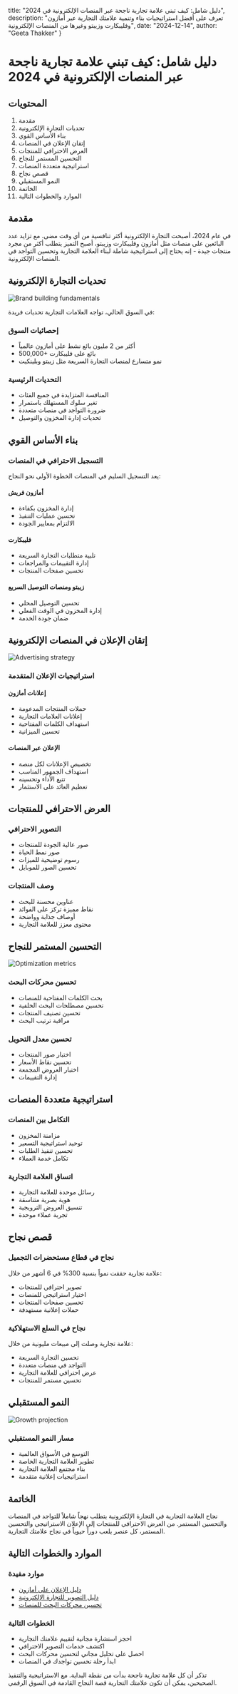   title: "دليل شامل: كيف تبني علامة تجارية ناجحة عبر المنصات الإلكترونية في 2024",
  description: "تعرف على أفضل استراتيجيات بناء وتنمية علامتك التجارية عبر أمازون وفليبكارت وزيبتو وغيرها من المنصات الإلكترونية",
  date: "2024-12-14",
  author: "Geeta Thakker"
}

# دليل شامل: كيف تبني علامة تجارية ناجحة عبر المنصات الإلكترونية في 2024

## المحتويات
1. مقدمة
2. تحديات التجارة الإلكترونية
3. بناء الأساس القوي
4. إتقان الإعلان في المنصات
5. العرض الاحترافي للمنتجات
6. التحسين المستمر للنجاح
7. استراتيجية متعددة المنصات
8. قصص نجاح
9. النمو المستقبلي
10. الخاتمة
11. الموارد والخطوات التالية

## مقدمة

في عام 2024، أصبحت التجارة الإلكترونية أكثر تنافسية من أي وقت مضى. مع تزايد عدد البائعين على منصات مثل أمازون وفليبكارت وزيبتو، أصبح التميز يتطلب أكثر من مجرد منتجات جيدة - إنه يحتاج إلى استراتيجية شاملة لبناء العلامة التجارية وتحسين التواجد في المنصات الإلكترونية.

## تحديات التجارة الإلكترونية

![Brand building fundamentals](/images/blog/brand-building.png)

في السوق الحالي، تواجه العلامات التجارية تحديات فريدة:

### إحصائيات السوق
- أكثر من 2 مليون بائع نشط على أمازون عالمياً
- 500,000+ بائع على فليبكارت
- نمو متسارع لمنصات التجارة السريعة مثل زيبتو وبلينكيت

### التحديات الرئيسية
- المنافسة المتزايدة في جميع الفئات
- تغير سلوك المستهلك باستمرار
- ضرورة التواجد في منصات متعددة
- تحديات إدارة المخزون والتوصيل

## بناء الأساس القوي

### التسجيل الاحترافي في المنصات
يعد التسجيل السليم في المنصات الخطوة الأولى نحو النجاح:

#### أمازون فريش
- إدارة المخزون بكفاءة
- تحسين عمليات التنفيذ
- الالتزام بمعايير الجودة

#### فليبكارت
- تلبية متطلبات التجارة السريعة
- إدارة التقييمات والمراجعات
- تحسين صفحات المنتجات

#### زيبتو ومنصات التوصيل السريع
- تحسين التوصيل المحلي
- إدارة المخزون في الوقت الفعلي
- ضمان جودة الخدمة

## إتقان الإعلان في المنصات الإلكترونية

![Advertising strategy](/images/blog/advertising-strategy.png)

### استراتيجيات الإعلان المتقدمة

#### إعلانات أمازون
- حملات المنتجات المدعومة
- إعلانات العلامات التجارية
- استهداف الكلمات المفتاحية
- تحسين الميزانية

#### الإعلان عبر المنصات
- تخصيص الإعلانات لكل منصة
- استهداف الجمهور المناسب
- تتبع الأداء وتحسينه
- تعظيم العائد على الاستثمار

## العرض الاحترافي للمنتجات

### التصوير الاحترافي
- صور عالية الجودة للمنتجات
- صور نمط الحياة
- رسوم توضيحية للميزات
- تحسين الصور للموبايل

### وصف المنتجات
- عناوين محسنة للبحث
- نقاط مميزة تركز على الفوائد
- أوصاف جذابة وواضحة
- محتوى معزز للعلامة التجارية

## التحسين المستمر للنجاح

![Optimization metrics](/images/blog/optimization-metrics.png)

### تحسين محركات البحث
- بحث الكلمات المفتاحية للمنصات
- تحسين مصطلحات البحث الخلفية
- تحسين تصنيف المنتجات
- مراقبة ترتيب البحث

### تحسين معدل التحويل
- اختبار صور المنتجات
- تحسين نقاط الأسعار
- اختبار العروض المجمعة
- إدارة التقييمات

## استراتيجية متعددة المنصات

### التكامل بين المنصات
- مزامنة المخزون
- توحيد استراتيجية التسعير
- تحسين تنفيذ الطلبات
- تكامل خدمة العملاء

### اتساق العلامة التجارية
- رسائل موحدة للعلامة التجارية
- هوية بصرية متناسقة
- تنسيق العروض الترويجية
- تجربة عملاء موحدة

## قصص نجاح

### نجاح في قطاع مستحضرات التجميل
علامة تجارية حققت نمواً بنسبة 300% في 6 أشهر من خلال:
- تصوير احترافي للمنتجات
- اختيار استراتيجي للمنصات
- تحسين صفحات المنتجات
- حملات إعلانية مستهدفة

### نجاح في السلع الاستهلاكية
علامة تجارية وصلت إلى مبيعات مليونية من خلال:
- تحسين التجارة السريعة
- التواجد في منصات متعددة
- عرض احترافي للعلامة التجارية
- تحسين مستمر للمنتجات

## النمو المستقبلي

![Growth projection](/images/blog/growth-projection.png)

### مسار النمو المستقبلي
- التوسع في الأسواق العالمية
- تطوير العلامة التجارية الخاصة
- بناء مجتمع العلامة التجارية
- استراتيجيات إعلانية متقدمة

## الخاتمة

نجاح العلامة التجارية في التجارة الإلكترونية يتطلب نهجاً شاملاً للتواجد في المنصات والتحسين المستمر. من العرض الاحترافي للمنتجات إلى الإعلان الاستراتيجي والتحسين المستمر، كل عنصر يلعب دوراً حيوياً في نجاح علامتك التجارية.

## الموارد والخطوات التالية

### موارد مفيدة
- [دليل الإعلان على أمازون](https://example.com/amazon-advertising)
- [دليل التصوير للتجارة الإلكترونية](https://example.com/product-photography)
- [تحسين محركات البحث للمنصات](https://example.com/marketplace-seo)

### الخطوات التالية
- احجز استشارة مجانية لتقييم علامتك التجارية
- اكتشف خدمات التصوير الاحترافي
- احصل على تحليل مجاني لتحسين محركات البحث
- ابدأ رحلة تحسين تواجدك في المنصات

تذكر أن كل علامة تجارية ناجحة بدأت من نقطة البداية. مع الاستراتيجية والتنفيذ الصحيحين، يمكن أن تكون علامتك التجارية قصة النجاح القادمة في السوق الرقمي.